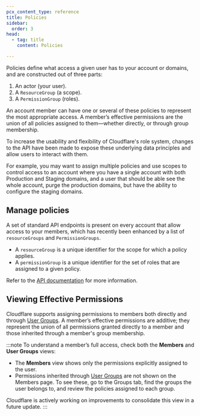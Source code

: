 ```yaml
---
pcx_content_type: reference
title: Policies
sidebar:
  order: 3
head:
  - tag: title
    content: Policies

---
```


Policies define what access a given user has to your account or domains, and are constructed out of three parts:

1. An actor (your user).
2. A `ResourceGroup` (a scope).
3. A `PermissionGroup` (roles).

An account member can have one or several of these policies to represent the most appropriate access. A member’s effective permissions are the union of all policies assigned to them—whether directly, or through group membership.

To increase the usability and flexibility of Cloudflare's role system, changes to the API have been made to expose these underlying data principles and allow users to interact with them.

For example, you may want to assign multiple policies and use scopes to control access to an account where you have a single account with both Production and Staging domains, and a user that should be able see the whole account, purge the production domains, but have the ability to configure the staging domains.

## Manage policies

A set of standard API endpoints is present on every account that allow access to your members, which has recently been enhanced by a list of `resourceGroups` and `PermissionGroups`.

* A `resourceGroup` is a unique identifier for the scope for which a policy applies.
* A `permissionGroup` is a unique identifier for the set of roles that are assigned to a given policy.

Refer to the [API documentation](/api/) for more information.

## Viewing Effective Permissions

Cloudflare supports assigning permissions to members both directly and through [User Groups](/fundamentals/manage-members/user-groups/). A member’s effective permissions are additive; they represent the union of all permissions granted directly to a member and those inherited through a member's group membership.

:::note
To understand a member’s full access, check both the **Members** and **User Groups** views:

- The **Members** view shows only the permissions explicitly assigned to the user.
- Permissions inherited through [User Groups](/fundamentals/manage-members/user-groups/) are not shown on the Members page. To see these, go to the Groups tab, find the groups the user belongs to, and review the policies assigned to each group.

Cloudflare is actively working on improvements to consolidate this view in a future update.
:::

